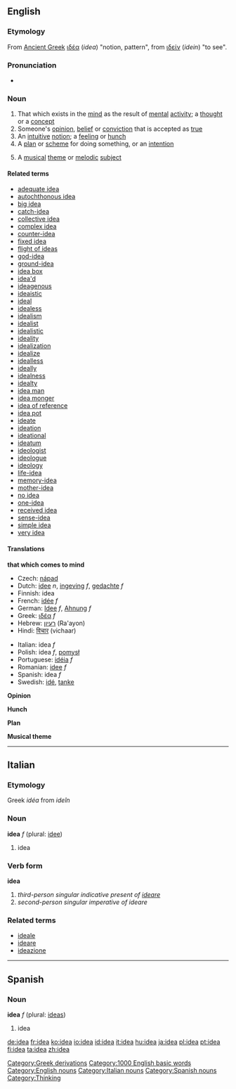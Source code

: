 ==English==

{{rank|electronic|sea|necessary|458|idea|reached|appeared|spoke}}

===Etymology===
From [[Ancient Greek]] [[ιδέα]] (''idea'') "notion, pattern", from [[ιδείν]] (''idein'') "to see".

===Pronunciation===
*{{audio|en-us-idea.ogg|Audio (US)}}

===Noun===
{{wikipedia}}
{{en-noun-reg}}

# That which exists in the [[mind]] as the result of [[mental]] [[activity]]; a [[thought]] or a [[concept]]
# Someone's [[opinion]], [[belief]] or [[conviction]] that is accepted as [[true]]
# An [[intuitive]] [[notion]]; a [[feeling]] or [[hunch]]
# A [[plan]] or [[scheme]] for doing something, or an [[intention]]
#{{music}} A [[musical]] [[theme]] or [[melodic]] [[subject]]

====Related terms====
*[[adequate idea]]
*[[autochthonous idea]]
*[[big idea]]
*[[catch-idea]]
*[[collective idea]]
*[[complex idea]]
*[[counter-idea]]
*[[fixed idea]]
*[[flight of ideas]]
*[[god-idea]]
*[[ground-idea]]
*[[idea box]]
*[[idea'd]]
*[[ideagenous]]
*[[ideaistic]]
*[[ideal]]<!-- ? -->
*[[idealess]]
*[[idealism]]
*[[idealist]]
*[[idealistic]]
*[[ideality]]
*[[idealization]]
*[[idealize]]
*[[idealless]]
*[[ideally]]
*[[idealness]]
*[[idealty]]
*[[idea man]]
*[[idea monger]]
*[[idea of reference]]
*[[idea pot]]
*[[ideate]]
*[[ideation]]
*[[ideational]]
*[[ideatum]]
*[[ideologist]]
*[[ideologue]]
*[[ideology]]
*[[life-idea]]
*[[memory-idea]]
*[[mother-idea]]
*[[no idea]]
*[[one-idea]]
*[[received idea]]
*[[sense-idea]]
*[[simple idea]]
*[[very idea]]

====Translations====
'''that which comes to mind'''
{{top}}
*Czech: [[nápad]] {{m}}
*Dutch: [[idee]] ''n'', [[ingeving]] ''f'', [[gedachte]] ''f''
*Finnish: idea
*French: [[idée]] ''f''
*German: [[Idee]] ''f'', [[Ahnung]] ''f''
*Greek: [[ιδέα]] ''f''
*Hebrew: [[רעיון]] (Ra'ayon) {{m}}
*Hindi: [[विचार]] (vichaar)
{{mid}}
*Italian: idea ''f''
*Polish: idea ''f'', [[pomysł]] {{m}}
*Portuguese: [[idéia]] ''f''
*Romanian: [[idee]] ''f''
*Spanish: idea ''f''
*Swedish: [[idé]], [[tanke]]
{{bottom}}

'''Opinion'''
{{top}}
{{mid}}
{{bottom}}

'''Hunch'''
{{top}}
{{mid}}
{{bottom}}

'''Plan'''
{{top}}
{{mid}}
{{bottom}}

'''Musical theme'''
{{top}}
{{mid}}
{{bottom}}

----

==Italian==
===Etymology===
Greek ''idéa'' from ''ideîn''

===Noun===
'''idea''' ''f'' (plural: [[idee]])

# idea

===Verb form===
'''idea'''

# ''third-person singular indicative present of [[ideare]]''
# ''second-person singular imperative of ideare''

===Related terms===
*[[ideale]]
*[[ideare]]
*[[ideazione]]

----
==Spanish==
===Noun===
'''idea''' ''f'' (plural: [[ideas]])

# idea
[[Category:Greek derivations]]
[[Category:1000 English basic words]]
[[Category:English nouns]]
[[Category:Italian nouns]]
[[Category:Spanish nouns]]
[[Category:Thinking]]

[[de:idea]]
[[fr:idea]]
[[ko:idea]]
[[io:idea]]
[[id:idea]]
[[it:idea]]
[[hu:idea]]
[[ja:idea]]
[[pl:idea]]
[[pt:idea]]
[[fi:idea]]
[[ta:idea]]
[[zh:idea]]